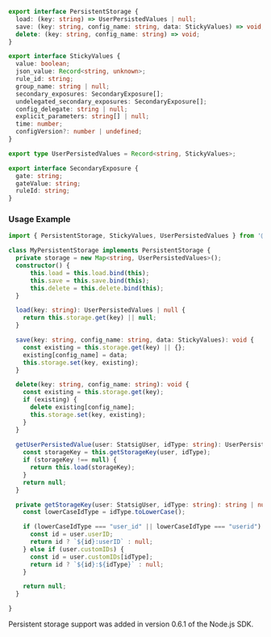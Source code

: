 ```typescript expandable PersistentStorageInterface.ts
export interface PersistentStorage {
  load: (key: string) => UserPersistedValues | null;
  save: (key: string, config_name: string, data: StickyValues) => void;
  delete: (key: string, config_name: string) => void;
}

export interface StickyValues {
  value: boolean;
  json_value: Record<string, unknown>;
  rule_id: string;
  group_name: string | null;
  secondary_exposures: SecondaryExposure[];
  undelegated_secondary_exposures: SecondaryExposure[];
  config_delegate: string | null;
  explicit_parameters: string[] | null;
  time: number;
  configVersion?: number | undefined;
}

export type UserPersistedValues = Record<string, StickyValues>;

export interface SecondaryExposure {
  gate: string;
  gateValue: string;
  ruleId: string;
}
```

### Usage Example

```typescript expandable PersistentStorageUsage.ts
import { PersistentStorage, StickyValues, UserPersistedValues } from '@statsig/statsig-node-core';

class MyPersistentStorage implements PersistentStorage {
  private storage = new Map<string, UserPersistedValues>();
  constructor() {
      this.load = this.load.bind(this);
      this.save = this.save.bind(this);
      this.delete = this.delete.bind(this);
  }

  load(key: string): UserPersistedValues | null {
    return this.storage.get(key) || null;
  }

  save(key: string, config_name: string, data: StickyValues): void {
    const existing = this.storage.get(key) || {};
    existing[config_name] = data;
    this.storage.set(key, existing);
  }

  delete(key: string, config_name: string): void {
    const existing = this.storage.get(key);
    if (existing) {
      delete existing[config_name];
      this.storage.set(key, existing);
    }
  }
  
  getUserPersistedValue(user: StatsigUser, idType: string): UserPersistedValues | null {
    const storageKey = this.getStorageKey(user, idType);
    if (storageKey !== null) {
      return this.load(storageKey);
    }
    return null;
  }

  private getStorageKey(user: StatsigUser, idType: string): string | null {
    const lowerCaseIdType = idType.toLowerCase();

    if (lowerCaseIdType === "user_id" || lowerCaseIdType === "userid") {
      const id = user.userID;
      return id ? `${id}:userID` : null;
    } else if (user.customIDs) {
      const id = user.customIDs[idType];
      return id ? `${id}:${idType}` : null;
    }

    return null;
  }

}
```

<Note>Persistent storage support was added in version 0.6.1 of the Node.js SDK.</Note>

